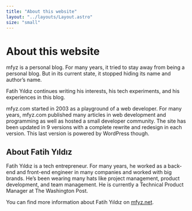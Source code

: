 ```yaml
---
title: "About this website"
layout: "../layouts/Layout.astro"
size: "small"
---
```


# About this website

mfyz is a personal blog. For many years, it tried to stay away from being a personal blog. But in its current state, it stopped hiding its name and author’s name.

Fatih Yıldız continues writing his interests, his tech experiments, and his experiences in this blog.

mfyz.com started in 2003 as a playground of a web developer. For many years, mfyz.com published many articles in web development and programming as well as hosted a small developer community. The site has been updated in 9 versions with a complete rewrite and redesign in each version. This last version is powered by WordPress though.

## About Fatih Yıldız

Fatih Yıldız is a tech entrepreneur. For many years, he worked as a back-end and front-end engineer in many companies and worked with big brands. He’s been wearing many hats like project management, product development, and team management. He is currently a Technical Product Manager at The Washington Post.

You can find more information about Fatih Yıldız on [mfyz.net](https://mfyz.net).
